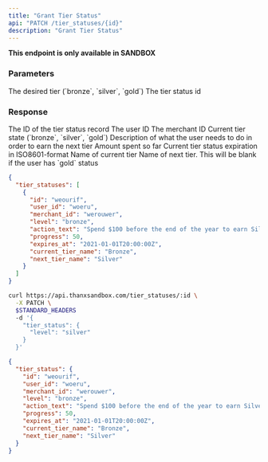 ```yaml
---
title: "Grant Tier Status"
api: "PATCH /tier_statuses/{id}"
description: "Grant Tier Status"
---
```


**This endpoint is only available in SANDBOX**

### Parameters

<ParamField body="level" type="enum">
  The desired tier (`bronze`, `silver`, `gold`)
</ParamField>

<ParamField path="id" type="string" required>
  The tier status id
</ParamField>

### Response

<ResponseField name="id" type="string">
  The ID of the tier status record
</ResponseField>

<ResponseField name="user_id" type="string">
  The user ID
</ResponseField>

<ResponseField name="merchant_id" type="string">
  The merchant ID
</ResponseField>

<ResponseField name="level" type="enum">
  Current tier state (`bronze`, `silver`, `gold`)
</ResponseField>

<ResponseField name="action_text" type="string">
  Description of what the user needs to do in order to earn the next tier
</ResponseField>

<ResponseField name="progress" type="decimal">
  Amount spent so far
</ResponseField>

<ResponseField name="expires_at" type="string">
  Current tier status expiration in ISO8601-format
</ResponseField>

<ResponseField name="current_tier_name" type="string">
  Name of current tier
</ResponseField>

<ResponseField name="next_tier_name" type="string">
  Name of next tier. This will be blank if the user has `gold` status
</ResponseField>

<ResponseExample>

```json
{
  "tier_statuses": [
    {
      "id": "weourif",
      "user_id": "woeru",
      "merchant_id": "werouwer",
      "level": "bronze",
      "action_text": "Spend $100 before the end of the year to earn Silver.",
      "progress": 50,
      "expires_at": "2021-01-01T20:00:00Z",
      "current_tier_name": "Bronze",
      "next_tier_name": "Silver"
    }
  ]
}
```

</ResponseExample>

<RequestExample>

```bash
curl https://api.thanxsandbox.com/tier_statuses/:id \
  -X PATCH \
  $STANDARD_HEADERS
  -d '{
    "tier_status": {
      "level": "silver"
    }
  }'
```

</RequestExample>

<ResponseExample>

```json
{
  "tier_status": {
    "id": "weourif",
    "user_id": "woeru",
    "merchant_id": "werouwer",
    "level": "bronze",
    "action_text": "Spend $100 before the end of the year to earn Silver.",
    "progress": 50,
    "expires_at": "2021-01-01T20:00:00Z",
    "current_tier_name": "Bronze",
    "next_tier_name": "Silver"
  }
}
```

</ResponseExample>
